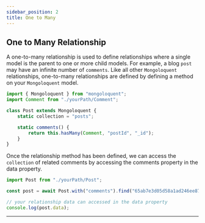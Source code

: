 ```yaml
---
sidebar_position: 2
title: One to Many
---
```



## One to Many Relationship

A one-to-many relationship is used to define relationships where a single model is the parent to one or more child models. For example, a blog `post` may have an infinite number of `comments`. Like all other `Mongoloquent` relationships, one-to-many relationships are defined by defining a method on your `Mongoloquent` model.

```js
import { Mongoloquent } from "mongoloquent";
import Comment from "./yourPath/Comment";

class Post extends Mongoloquent {
	static collection = "posts";

	static comments() {
		return this.hasMany(Comment, "postId", "_id");
	}
}
```

Once the relationship method has been defined, we can access the `collection` of related comments by accessing the comments property in the data property.

```js
import Post from "./yourPath/Post";

const post = await Post.with("comments").find("65ab7e3d05d58a1ad246ee87");

// your relationship data can accessed in the data property
console.log(post.data);
```

---

<Sponsor />
